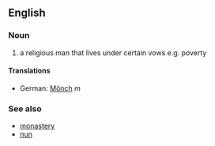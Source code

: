 ==English==

===Noun===
#a religious man that lives under certain vows e.g. poverty

====Translations====
*German: [[Mönch]] ''m''

===See also===
*[[monastery]]
*[[nun]]